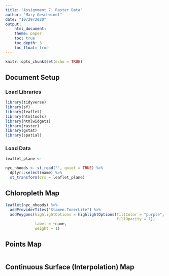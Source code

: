 ```yaml
---
title: "Assignment 7: Raster Data"
author: "Mary Geschwindt"
date: "10/29/2020"
output:
    html_document:
    theme: paper
    toc: true
    toc_depth: 3
    toc_float: true
---
```


```r
knitr::opts_chunk$set(echo = TRUE)
```

## Document Setup

### Load Libraries

```r
library(tidyverse)
library(sf)
library(leaflet)
library(htmltools)
library(htmlwidgets)
library(raster)
library(gstat)
library(spatial)
```

### Load Data

```r
leaflet_plane <- 

nyc_nhoods <- st_read("", quiet = TRUE) %>%
  dplyr::select(name) %>%
  st_transform(crs = leaflet_plane)
```


## Chloropleth Map

```r
leaflet(nyc_nhoods) %>%
  addProviderTiles("Stamen.TonerLite") %>%
  addPoygons(highlightOptions = highlightOptions(fillColor = "purple",
                                                 fillOpacity = 1),
             label = ~name,
             weight = 1)
```


## Points Map

```r

```


## Continuous Surface (Interpolation) Map

```r

```

